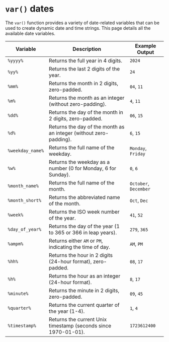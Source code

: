 # `var()` dates

The `var()` function provides a variety of date-related variables that can be used to create dynamic date and time strings. This page details all the available date variables.

| Variable         | Description                                                | Example Output          |
|------------------|------------------------------------------------------------|-------------------------|
| `%yyyy%`         | Returns the full year in 4 digits.                         | `2024`                  |
| `%yy%`           | Returns the last 2 digits of the year.                     | `24`                    |
| `%mm%`           | Returns the month in 2 digits, zero-padded.                | `04`, `11`              |
| `%m%`            | Returns the month as an integer (without zero-padding).    | `4`, `11`               |
| `%dd%`           | Returns the day of the month in 2 digits, zero-padded.     | `06`, `15`              |
| `%d%`            | Returns the day of the month as an integer (without zero-padding). | `6`, `15`        |
| `%weekday_name%` | Returns the full name of the weekday.                      | `Monday`, `Friday`      |
| `%w%`            | Returns the weekday as a number (0 for Monday, 6 for Sunday). | `0`, `6`             |
| `%month_name%`   | Returns the full name of the month.                        | `October`, `December`   |
| `%month_short%`  | Returns the abbreviated name of the month.                 | `Oct`, `Dec`            |
| `%week%`         | Returns the ISO week number of the year.                   | `41`, `52`              |
| `%day_of_year%`  | Returns the day of the year (1 to 365 or 366 in leap years). | `279`, `365`          |
| `%ampm%`         | Returns either `AM` or `PM`, indicating the time of day.   | `AM`, `PM`              |
| `%hh%`           | Returns the hour in 2 digits (24-hour format), zero-padded. | `08`, `17`            |
| `%h%`            | Returns the hour as an integer (24-hour format).           | `8`, `17`               |
| `%minute%`       | Returns the minute in 2 digits, zero-padded.               | `09`, `45`              |
| `%quarter%`      | Returns the current quarter of the year (1-4).             | `1`, `4`                |
| `%timestamp%`    | Returns the current Unix timestamp (seconds since 1970-01-01). | `1723612400`       |

